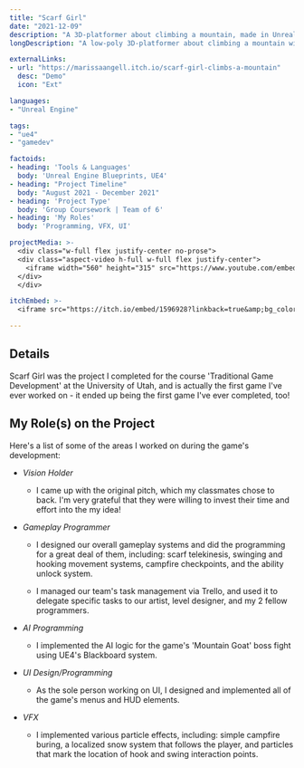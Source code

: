 ```yaml
---
title: "Scarf Girl"
date: "2021-12-09"
description: "A 3D-platformer about climbing a mountain, made in Unreal Engine 4."
longDescription: "A low-poly 3D-platformer about climbing a mountain with a magic scarf, made in Unreal Engine 4."

externalLinks:
- url: "https://marissaangell.itch.io/scarf-girl-climbs-a-mountain"
  desc: "Demo"
  icon: "Ext"

languages:
- "Unreal Engine"

tags:
- "ue4"
- "gamedev"

factoids: 
- heading: 'Tools & Languages'
  body: 'Unreal Engine Blueprints, UE4'
- heading: "Project Timeline"
  body: "August 2021 - December 2021"
- heading: 'Project Type'
  body: 'Group Coursework | Team of 6'
- heading: 'My Roles'
  body: 'Programming, VFX, UI'

projectMedia: >-
  <div class="w-full flex justify-center no-prose">
  <div class="aspect-video h-full w-full flex justify-center">
    <iframe width="560" height="315" src="https://www.youtube.com/embed/WSEGa8oICbo" title="YouTube video player" frameborder="0" allow="accelerometer; autoplay; clipboard-write; encrypted-media; gyroscope; picture-in-picture" allowfullscreen></iframe>
  </div>
  </div>

itchEmbed: >-
  <iframe src="https://itch.io/embed/1596928?linkback=true&amp;bg_color=afbfd2&amp;link_color=4f6781" width="552" height="167" frameborder="0"><a href="https://marissaangell.itch.io/scarf-girl-climbs-a-mountain">Scarf Girl Climbs a Mountain by Marissa Angell</a></iframe>

---
```



<ProseWrapper>

## Details

Scarf Girl was the project I completed for the course 'Traditional Game Development' at the University of Utah, and is actually the first game I've ever worked on - it ended up being the first game I've ever completed, too!

## My Role(s) on the Project

Here's a list of some of the areas I worked on during the game's development:


* _Vision Holder_

	* I came up with the original pitch, which my classmates chose to back. I'm very grateful that they were willing to invest their time and effort into the my idea!

* _Gameplay Programmer_

	* I designed our overall gameplay systems and did the programming for a great deal of them, including: scarf telekinesis, swinging and hooking movement systems, campfire checkpoints, and the ability unlock system.

	* I managed our team's task management via Trello, and used it to delegate specific tasks to our artist, level designer, and my 2 fellow programmers. 

* _AI Programming_

	* I implemented the AI logic for the game's 'Mountain Goat' boss fight using UE4's Blackboard system.

* _UI Design/Programming_

	* As the sole person working on UI, I designed and implemented all of the game's menus and HUD elements. 

* _VFX_

	* I implemented various particle effects, including: simple campfire buring, a localized snow system that follows the player, and particles that mark the location of hook and swing interaction points.

</ProseWrapper>
